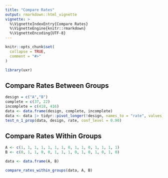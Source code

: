 ```yaml
---
title: "Compare Rates"
output: rmarkdown::html_vignette
vignette: >
  %\VignetteIndexEntry{Compare Rates}
  %\VignetteEngine{knitr::rmarkdown}
  %\VignetteEncoding{UTF-8}
---
```


```r
knitr::opts_chunk$set(
  collapse = TRUE,
  comment = "#>"
)
```

```r
library(uxr)
```

## Compare Rates Between Groups

```r
design = c("A","B")
complete = c(37, 22)
incomplete = c(418, 416)
data <- data.frame(design, complete, incomplete)
data <- data |> tidyr::pivot_longer(!design, names_to = "rate", values_to = "n") |>  tidyr::uncount(n)
test_n_1_prop(data, design, rate, conf_level = 0.90) 
```



## Compare Rates Within Groups

```r

A <- c(1, 1, 1, 1, 1, 1, 1, 0, 1, 1, 0, 1, 1, 1, 1)
B <- c(0, 1, 1, 0, 0, 1, 1, 1, 0, 1, 0, 1, 0, 1, 0)

data <- data.frame(A, B)

```


```r
compare_rates_within_groups(data, A, B)
```


